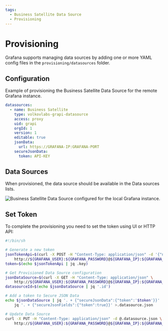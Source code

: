 ```yaml
---
tags:
  - Business Satellite Data Source
  - Provisioning
---
```



# Provisioning

Grafana supports managing data sources by adding one or more YAML config files in the `provisioning/datasources` folder.

## Configuration

Example of provisioning the Business Satellite Data Source for the remote Grafana instance.

```yaml
datasources:
  - name: Business Satellite
    type: volkovlabs-grapi-datasource
    access: proxy
    uid: grapi
    orgId: 1
    version: 1
    editable: true
    jsonData:
      url: https://GRAFANA-IP:GRAFANA-PORT
    secureJsonData:
      token: API-KEY
```

## Data Sources

When provisioned, the data source should be available in the Data sources lists.

<Image
  title="Business Satellite Data Source configured for the local Grafana instance."
  src="/img/plugins/volkovlabs-grapi-datasource/configuration.png"
/>

## Set Token

To complete the provisioning you need to set the token using UI or HTTP API:

```sh
#!/bin/sh

# Generate a new token
jsonTokenApi=$(curl -X POST -H "Content-Type: application/json" -d '{"name":"apiKey-grapi", "role": "Admin"}' \
    http://${GRAFANA_USER}:${GRAFANA_PASSWORD}@${GRAFANA_IP}:${GRAFANA_PORT}/api/auth/keys)
token=$(echo $jsonTokenApi | jq .key)

# Get Provisioned Data Source configuration
jsonDataSource=$(curl -X GET -H "Content-Type: application/json" \
    http://${GRAFANA_USER}:${GRAFANA_PASSWORD}@${GRAFANA_IP}:${GRAFANA_PORT}/api/datasources/name/grapi)
datasourceId=$(echo $jsonDataSource | jq '.id')

# Add a token to Secure JSON Data
echo $jsonDataSource | jq '. + {"secureJsonData":{"token":'$token'}}' |
    jq '. + {"secureJsonFields":{"token":true}}' >.datasource.json

# Update Data Source
curl -X PUT -H "Content-Type: application/json" -d @.datasource.json \
    http://${GRAFANA_USER}:${GRAFANA_PASSWORD}@${GRAFANA_IP}:${GRAFANA_PORT}/api/datasources/${datasourceId}

```
